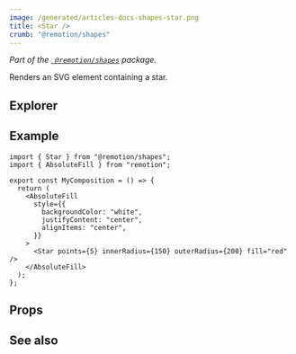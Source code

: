 ```yaml
---
image: /generated/articles-docs-shapes-star.png
title: <Star />
crumb: "@remotion/shapes"
---
```



_Part of the [` @remotion/shapes`](/docs/shapes) package._

Renders an SVG element containing a star.

## Explorer

<Demo type="star"/>

## Example

```tsx twoslash title="src/Star.tsx"
import { Star } from "@remotion/shapes";
import { AbsoluteFill } from "remotion";

export const MyComposition = () => {
  return (
    <AbsoluteFill
      style={{
        backgroundColor: "white",
        justifyContent: "center",
        alignItems: "center",
      }}
    >
      <Star points={5} innerRadius={150} outerRadius={200} fill="red" />
    </AbsoluteFill>
  );
};
```

## Props

<ShapeOptions shape="star" all />

## See also

<ShapeSeeAlso shape="star"/>
